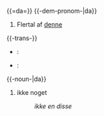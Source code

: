 {{=da=}}
{{-dem-pronom-|da}}
{{pn}}
# Flertal af [[denne]]
{{-trans-}}
* {{en}}: {{trad|en|these}}
* {{de}}: {{trad|de|diese}}
{{-noun-|da}}
{{pn}}
# ikke noget
#: ''ikke en disse''
